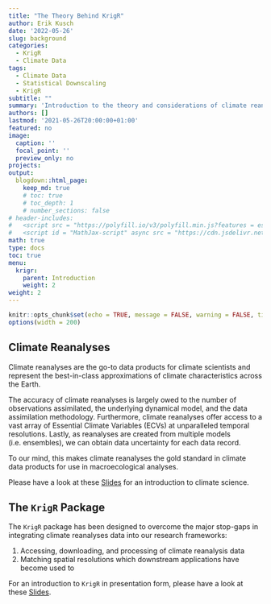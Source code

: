 ```yaml
---
title: "The Theory Behind KrigR"
author: Erik Kusch
date: '2022-05-26'
slug: background
categories:
  - KrigR
  - Climate Data
tags:
  - Climate Data
  - Statistical Downscaling
  - KrigR
subtitle: ""
summary: 'Introduction to the theory and considerations of climate reanalyses and statistical downscaling applications.'
authors: []
lastmod: '2021-05-26T20:00:00+01:00'
featured: no
image:
  caption: ''
  focal_point: ''
  preview_only: no
projects: 
output:
  blogdown::html_page:
    keep_md: true
    # toc: true
    # toc_depth: 1
    # number_sections: false
# header-includes:
#   <script src = "https://polyfill.io/v3/polyfill.min.js?features = es6"></script>
#   <script id = "MathJax-script" async src = "https://cdn.jsdelivr.net/npm/mathjax@3/es5/tex-mml-chtml.js"></script>
math: true
type: docs
toc: true 
menu:
  krigr:
    parent: Introduction
    weight: 2
weight: 2
---
```


```r
knitr::opts_chunk$set(echo = TRUE, message = FALSE, warning = FALSE, tidy = 'styler', tidy.opts = list(strict = TRUE), fig.width = 15, fig.height = 8)
options(width = 200)
```

## Climate Reanalyses

Climate reanalyses are the go-to data products for climate scientists and represent the best-in-class approximations of climate characteristics across the Earth. 

The accuracy of climate reanalyses is largely owed to the number of observations assimilated, the underlying dynamical model, and the data assimilation methodology. Furthermore, climate reanalyses offer access to a vast array of Essential Climate Variables (ECVs) at unparalleled temporal resolutions. Lastly, as reanalyses are created from multiple models (i.e. ensembles), we can obtain data uncertainty for each data record.

To our mind, this makes climate reanalyses the gold standard in climate data products for use in macroecological analyses.

Please have a look at these <a href="/courses/krigr/KrigRClimate.html" target="_blank">Slides</a> for an introduction to climate science.

## The `KrigR` Package

The `KrigR` package has been designed to overcome the major stop-gaps in integrating climate reanalyses data into our research frameworks:  

1. Accessing, downloading, and processing of climate reanalysis data  
2. Matching spatial resolutions which downstream applications have become used to  

For an introduction to `KrigR` in presentation form, please have a look at these <a href="/courses/krigr/KrigRDemo.html" target="_blank">Slides</a>.
